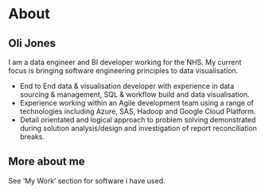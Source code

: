 # About

## Oli Jones

I am a data engineer and BI developer working for the NHS. 
My current focus is bringing software engineering principles to data visualisation.

- End to End data & visualisation developer with experience in data sourcing & management, SQL & workflow build and data visualisation.
- Experience working within an Agile development team using a range of technologies including Azure, SAS, Hadoop and Google Cloud Platform.
- Detail orientated and logical approach to problem solving demonstrated during solution analysis/design and investigation of report reconciliation breaks.

## More about me 

See 'My Work' section for software i have used.